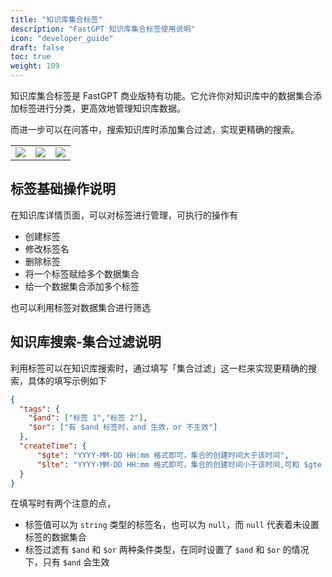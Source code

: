 ```yaml
---
title: "知识库集合标签"
description: "FastGPT 知识库集合标签使用说明"
icon: "developer_guide"
draft: false
toc: true
weight: 109
---
```


知识库集合标签是 FastGPT 商业版特有功能。它允许你对知识库中的数据集合添加标签进行分类，更高效地管理知识库数据。

而进一步可以在问答中，搜索知识库时添加集合过滤，实现更精确的搜索。

|                       |                       | |
| --------------------- | --------------------- | --------------------- |
| ![](/imgs/collection-tags-1.png) | ![](/imgs/collection-tags-2.png) | ![](/imgs/collection-tags-3.png) |

## 标签基础操作说明

在知识库详情页面，可以对标签进行管理，可执行的操作有

- 创建标签
- 修改标签名
- 删除标签
- 将一个标签赋给多个数据集合
- 给一个数据集合添加多个标签

也可以利用标签对数据集合进行筛选

## 知识库搜索-集合过滤说明

利用标签可以在知识库搜索时，通过填写「集合过滤」这一栏来实现更精确的搜索，具体的填写示例如下

```json
{
  "tags": {
    "$and": ["标签 1","标签 2"],
    "$or": ["有 $and 标签时，and 生效，or 不生效"]
  },
  "createTime": {
      "$gte": "YYYY-MM-DD HH:mm 格式即可，集合的创建时间大于该时间",
      "$lte": "YYYY-MM-DD HH:mm 格式即可，集合的创建时间小于该时间,可和 $gte 共同使用"
  }
}
```

在填写时有两个注意的点，

- 标签值可以为 `string` 类型的标签名，也可以为 `null`，而 `null` 代表着未设置标签的数据集合
- 标签过滤有 `$and` 和 `$or` 两种条件类型，在同时设置了 `$and` 和 `$or` 的情况下，只有 `$and` 会生效
